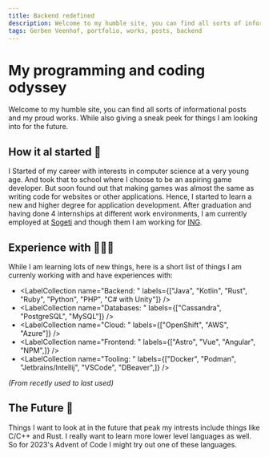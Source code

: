 ```yaml
---
title: Backend redefined
description: Welcome to my humble site, you can find all sorts of informational posts and my proud works. While also giving a sneak peek for you to try it out yourselves.
tags: Gerben Veenhof, portfolio, works, posts, backend
---
```



<Layout title="Home | Gerben Veenhof">

# My programming and coding odyssey

Welcome to my humble site, you can find all sorts of informational posts and my proud works. While also giving a sneak peek for things I am looking into for the future.

## How it al started 🐣

I Started of my career with interests in computer science at a very young age. And took that to school where I choose to be an aspiring game developer.
But soon found out that making games was almost the same as writing code for websites or other applications.
Hence, I started to learn a new and higher degree for application development.
After graduation and having done 4 internships at different work environments, I am currently employed at [Sogeti](https://www.sogeti.nl/) and though them I am working for
[ING](https://ing.nl/).

## Experience with 🧑🏻‍💻

While I am learning lots of new things, here is a short list of things I am currenly working with and have experiences with:

- <LabelCollection
    name="Backend: "
    labels={["Java", "Kotlin", "Rust", "Ruby", "Python", "PHP", "C# with Unity"]}
  />
- <LabelCollection
    name="Databases: "
    labels={["Cassandra", "PostgreSQL", "MySQL"]}
  />
- <LabelCollection
    name="Cloud: "
    labels={["OpenShift", "AWS", "Azure"]}
  />  
- <LabelCollection
    name="Frontend: "
    labels={["Astro", "Vue", "Angular", "NPM",]}
  />
- <LabelCollection
    name="Tooling: "
    labels={["Docker", "Podman", "Jetbrains/Intellij", "VSCode", "DBeaver",]}
  />

_(From recetly used to last used)_

## The Future 🚀

Things I want to look at in the future that peak my intrests include things like C/C++ and Rust. I really want to learn more lower level languages as well.
So for 2023's Advent of Code I might try out one of these languages.

<Glide />

</Layout>
